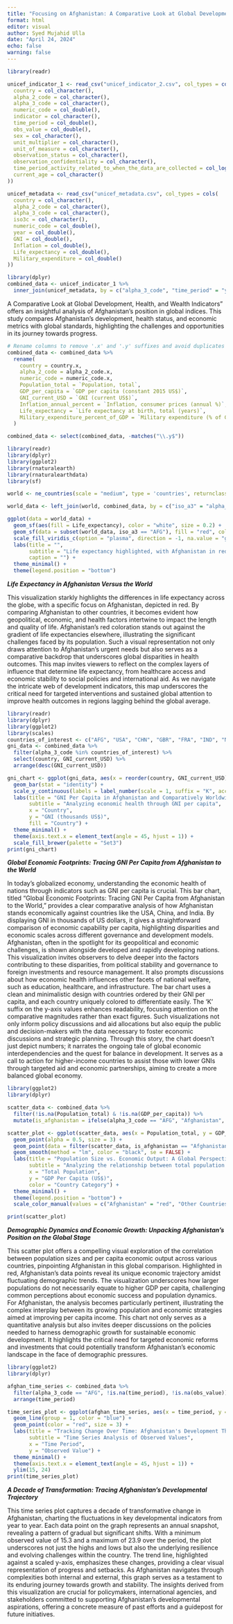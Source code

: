 ```yaml
---
title: "Focusing on Afghanistan: A Comparative Look at Global Development, Health, and Wealth Indicators"
format: html
editor: visual
author: Syed Mujahid Ulla
date: "April 24, 2024"
echo: false
warning: false
---
```


```r
library(readr)

unicef_indicator_1 <- read_csv("unicef_indicator_2.csv", col_types = cols(
  country = col_character(),
  alpha_2_code = col_character(),
  alpha_3_code = col_character(),
  numeric_code = col_double(),
  indicator = col_character(),
  time_period = col_double(),
  obs_value = col_double(),
  sex = col_character(),
  unit_multiplier = col_character(),
  unit_of_measure = col_character(),
  observation_status = col_character(),
  observation_confidentiality = col_character(),
  time_period_activity_related_to_when_the_data_are_collected = col_logical(),
  current_age = col_character()
))

unicef_metadata <- read_csv("unicef_metadata.csv", col_types = cols(
  country = col_character(),
  alpha_2_code = col_character(),
  alpha_3_code = col_character(),
  iso3c = col_character(),
  numeric_code = col_double(),
  year = col_double(),
  GNI = col_double(),
  Inflation = col_double(),
  Life_expectancy = col_double(),
  Military_expenditure = col_double()
))

library(dplyr)
combined_data <- unicef_indicator_1 %>%
  inner_join(unicef_metadata, by = c("alpha_3_code", "time_period" = "year"))
```

A Comparative Look at Global Development, Health, and Wealth Indicators" offers an insightful analysis of Afghanistan’s position in global indices. This study compares Afghanistan's development, health status, and economic metrics with global standards, highlighting the challenges and opportunities in its journey towards progress.

```r
# Rename columns to remove '.x' and '.y' suffixes and avoid duplicates
combined_data <- combined_data %>%
  rename(
    country = country.x,
    alpha_2_code = alpha_2_code.x,
    numeric_code = numeric_code.x,
    Population_total = `Population, total`,
    GDP_per_capita = `GDP per capita (constant 2015 US$)`,
    GNI_current_USD = `GNI (current US$)`,
    Inflation_annual_percent = `Inflation, consumer prices (annual %)`,
    Life_expectancy = `Life expectancy at birth, total (years)`,
    Military_expenditure_percent_of_GDP = `Military expenditure (% of GDP)`
  )

combined_data <- select(combined_data, -matches("\\.y$"))
```

```r
library(readr)
library(dplyr)
library(ggplot2)
library(rnaturalearth)
library(rnaturalearthdata)
library(sf)

world <- ne_countries(scale = "medium", type = 'countries', returnclass = "sf")

world_data <- left_join(world, combined_data, by = c("iso_a3" = "alpha_3_code"))

ggplot(data = world_data) +
  geom_sf(aes(fill = Life_expectancy), color = "white", size = 0.2) +
  geom_sf(data = subset(world_data, iso_a3 == "AFG"), fill = "red", color = "black", size = 0.5) +
  scale_fill_viridis_c(option = "plasma", direction = -1, na.value = "grey50", name = "Life Expectancy") +
  labs(title = "",
       subtitle = "Life expectancy highlighted, with Afghanistan in red",
       caption = "") +
  theme_minimal() +
  theme(legend.position = "bottom")
```

***Life Expectancy in Afghanistan Versus the World***

This visualization starkly highlights the differences in life expectancy across the globe, with a specific focus on Afghanistan, depicted in red. By comparing Afghanistan to other countries, it becomes evident how geopolitical, economic, and health factors intertwine to impact the length and quality of life. Afghanistan's red coloration stands out against the gradient of life expectancies elsewhere, illustrating the significant challenges faced by its population. Such a visual representation not only draws attention to Afghanistan's urgent needs but also serves as a comparative backdrop that underscores global disparities in health outcomes. This map invites viewers to reflect on the complex layers of influence that determine life expectancy, from healthcare access and economic stability to social policies and international aid. As we navigate the intricate web of development indicators, this map underscores the critical need for targeted interventions and sustained global attention to improve health outcomes in regions lagging behind the global average.

```r
library(readr)
library(dplyr)
library(ggplot2)
library(scales)  
countries_of_interest <- c("AFG", "USA", "CHN", "GBR", "FRA", "IND", "NGA")
gni_data <- combined_data %>%
  filter(alpha_3_code %in% countries_of_interest) %>%
  select(country, GNI_current_USD) %>%
  arrange(desc(GNI_current_USD))

gni_chart <- ggplot(gni_data, aes(x = reorder(country, GNI_current_USD), y = GNI_current_USD / 1000, fill = country)) + 
  geom_bar(stat = "identity") +
  scale_y_continuous(labels = label_number(scale = 1, suffix = "K", accuracy = 1)) +  # Apply formatting to show in '000s as "K"
  labs(title = "GNI Per Capita in Afghanistan and Comparatively Worldwide",
       subtitle = "Analyzing economic health through GNI per capita",
       x = "Country",
       y = "GNI (thousands US$)",
       fill = "Country") +
  theme_minimal() +
  theme(axis.text.x = element_text(angle = 45, hjust = 1)) +
  scale_fill_brewer(palette = "Set3") 
print(gni_chart)

```

***Global Economic Footprints: Tracing GNI Per Capita from Afghanistan to the World***

In today's globalized economy, understanding the economic health of nations through indicators such as GNI per capita is crucial. This bar chart, titled "Global Economic Footprints: Tracing GNI Per Capita from Afghanistan to the World," provides a clear comparative analysis of how Afghanistan stands economically against countries like the USA, China, and India. By displaying GNI in thousands of US dollars, it gives a straightforward comparison of economic capability per capita, highlighting disparities and economic scales across different governance and development models. Afghanistan, often in the spotlight for its geopolitical and economic challenges, is shown alongside developed and rapidly developing nations. This visualization invites observers to delve deeper into the factors contributing to these disparities, from political stability and governance to foreign investments and resource management. It also prompts discussions about how economic health influences other facets of national welfare, such as education, healthcare, and infrastructure. The bar chart uses a clean and minimalistic design with countries ordered by their GNI per capita, and each country uniquely colored to differentiate easily. The 'K' suffix on the y-axis values enhances readability, focusing attention on the comparative magnitudes rather than exact figures. Such visualizations not only inform policy discussions and aid allocations but also equip the public and decision-makers with the data necessary to foster economic discussions and strategic planning. Through this story, the chart doesn't just depict numbers; it narrates the ongoing tale of global economic interdependencies and the quest for balance in development. It serves as a call to action for higher-income countries to assist those with lower GNIs through targeted aid and economic partnerships, aiming to create a more balanced global economy.

```r
library(ggplot2)
library(dplyr)

scatter_data <- combined_data %>%
  filter(!is.na(Population_total) & !is.na(GDP_per_capita)) %>%
  mutate(is_afghanistan = ifelse(alpha_3_code == "AFG", "Afghanistan", "Other Countries"))

scatter_plot <- ggplot(scatter_data, aes(x = Population_total, y = GDP_per_capita, color = is_afghanistan)) +
  geom_point(alpha = 0.5, size = 3) +  
  geom_point(data = filter(scatter_data, is_afghanistan == "Afghanistan"), color = "red", size = 6) + 
  geom_smooth(method = "lm", color = "black", se = FALSE) + 
  labs(title = "Population Size vs. Economic Output: A Global Perspective",
       subtitle = "Analyzing the relationship between total population and GDP per capita, with a focus on Afghanistan",
       x = "Total Population",
       y = "GDP Per Capita (US$)",
       color = "Country Category") +
  theme_minimal() +
  theme(legend.position = "bottom") +
  scale_color_manual(values = c("Afghanistan" = "red", "Other Countries" = "blue"))

print(scatter_plot)

```

***Demographic Dynamics and Economic Growth: Unpacking Afghanistan's Position on the Global Stage***

This scatter plot offers a compelling visual exploration of the correlation between population sizes and per capita economic output across various countries, pinpointing Afghanistan in this global comparison. Highlighted in red, Afghanistan's data points reveal its unique economic trajectory amidst fluctuating demographic trends. The visualization underscores how larger populations do not necessarily equate to higher GDP per capita, challenging common perceptions about economic success and population dynamics. For Afghanistan, the analysis becomes particularly pertinent, illustrating the complex interplay between its growing population and economic strategies aimed at improving per capita income. This chart not only serves as a quantitative analysis but also invites deeper discussions on the policies needed to harness demographic growth for sustainable economic development. It highlights the critical need for targeted economic reforms and investments that could potentially transform Afghanistan’s economic landscape in the face of demographic pressures.

```r
library(ggplot2)
library(dplyr)

afghan_time_series <- combined_data %>%
  filter(alpha_3_code == "AFG", !is.na(time_period), !is.na(obs_value)) %>%
  arrange(time_period)

time_series_plot <- ggplot(afghan_time_series, aes(x = time_period, y = obs_value)) +
  geom_line(group = 1, color = "blue") +  
  geom_point(color = "red", size = 3) +
  labs(title = "Tracking Change Over Time: Afghanistan's Development Through the Years",
       subtitle = "Time Series Analysis of Observed Values",
       x = "Time Period",
       y = "Observed Value") +
  theme_minimal() +
  theme(axis.text.x = element_text(angle = 45, hjust = 1)) +
  ylim(15, 24)  
print(time_series_plot)

```

***A Decade of Transformation: Tracing Afghanistan's Developmental Trajectory***

This time series plot captures a decade of transformative change in Afghanistan, charting the fluctuations in key developmental indicators from year to year. Each data point on the graph represents an annual snapshot, revealing a pattern of gradual but significant shifts. With a minimum observed value of 15.3 and a maximum of 23.9 over the period, the plot underscores not just the highs and lows but also the underlying resilience and evolving challenges within the country. The trend line, highlighted against a scaled y-axis, emphasizes these changes, providing a clear visual representation of progress and setbacks. As Afghanistan navigates through complexities both internal and external, this graph serves as a testament to its enduring journey towards growth and stability. The insights derived from this visualization are crucial for policymakers, international agencies, and stakeholders committed to supporting Afghanistan's developmental aspirations, offering a concrete measure of past efforts and a guidepost for future initiatives.
